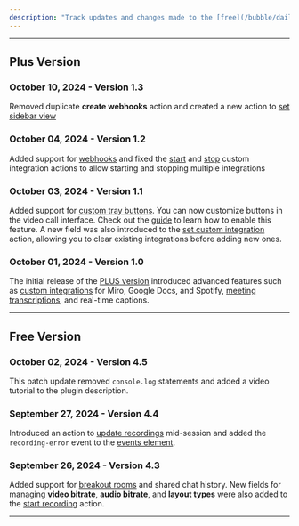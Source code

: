 ```yaml
---
description: "Track updates and changes made to the [free](/bubble/daily/changelog#free-version) and [PLUS](/bubble/daily/changelog#plus-version) Daily Video Conferencing & Chat Plugin."
---
```



---

## Plus Version

### **October 10, 2024 - Version 1.3**

Removed duplicate **create webhooks** action and created a new action to [set sidebar view](/bubble/daily/plugin-reference/actions/set-sidebar-view)

### **October 04, 2024 - Version 1.2**

Added support for [webhooks](/bubble/daily/plugin-reference/actions/create-webhook) and fixed the [start](/bubble/daily/plugin-reference/actions/start-custom-integration) and [stop](/bubble/daily/plugin-reference/actions/stop-custom-integration) custom integration actions to allow starting and stopping multiple integrations

### **October 03, 2024 - Version 1.1**

Added support for [custom tray buttons](/bubble/daily/plugin-reference/actions/update-custom-tray-buttons). You can now customize buttons in the video call interface. Check out the [guide](/bubble/daily/how-tos/add-custom-buttons) to learn how to enable this feature. A new field was also introduced to the [set custom integration](/bubble/daily/plugin-reference/actions/set-custom-integration) action, allowing you to clear existing integrations before adding new ones.

### **October 01, 2024 - Version 1.0**

The initial release of the [PLUS version](https://bubble.io/plugin/daily-video--audio-plus-1727441795463x240182085842370560) introduced advanced features such as [custom integrations](/bubble/daily/how-tos/add-custom-integrations) for Miro, Google Docs, and Spotify, [meeting transcriptions](/bubble/daily/how-tos/transcribe-a-meeting), and real-time captions.

---

## Free Version

### **October 02, 2024 - Version 4.5**

This patch update removed `console.log` statements and added a video tutorial to the plugin description.

### **September 27, 2024 - Version 4.4**

Introduced an action to [update recordings](/bubble/daily/plugin-reference/actions/update-recording) mid-session and added the `recording-error` event to the [events element](/bubble/daily/plugin-reference/elements/daily-events).

### **September 26, 2024 - Version 4.3**

Added support for [breakout rooms](/bubble/daily/how-tos/enable-breakout-rooms) and shared chat history. New fields for managing **video bitrate**, **audio bitrate**, and **layout types** were also added to the [start recording](/bubble/daily/plugin-reference/actions/start-recording) action.

---

<dailyBubbleFooter />
